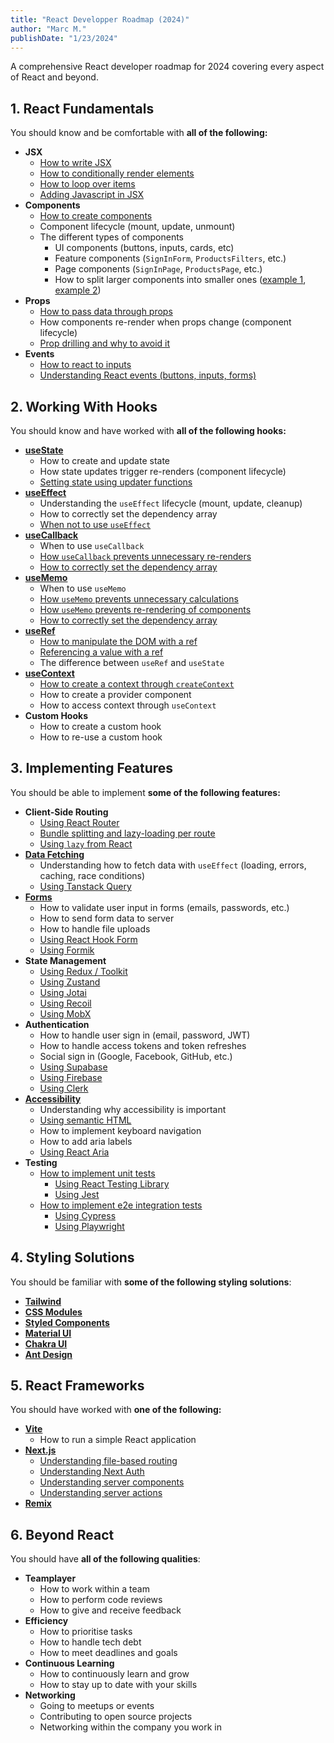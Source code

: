 ```yaml
---
title: "React Developper Roadmap (2024)"
author: "Marc M."
publishDate: "1/23/2024"
---
```


A comprehensive React developer roadmap for 2024 covering every aspect of React and beyond.

## 1. React Fundamentals

You should know and be comfortable with **all of the following:**

- **JSX**
  - [How to write JSX](https://react.dev/learn/writing-markup-with-jsx)
  - [How to conditionally render elements](https://react.dev/learn/conditional-rendering)
  - [How to loop over items](https://react.dev/learn/rendering-lists)
  - [Adding Javascript in JSX](https://react.dev/learn/javascript-in-jsx-with-curly-braces)
- **Components**
  - [How to create components](https://react.dev/learn/your-first-component)
  - Component lifecycle (mount, update, unmount)
  - The different types of components
    - UI components (buttons, inputs, cards, etc)
    - Feature components (`SignInForm`, `ProductsFilters`, etc.)
    - Page components (`SignInPage`, `ProductsPage`, etc.)
    - How to split larger components into smaller ones ([example 1](https://youtu.be/PisA-OPisUY), [example 2](https://youtube.com/shorts/OwXQd6YOySg))
- **Props**
  - [How to pass data through props](https://react.dev/learn/passing-props-to-a-component)
  - How components re-render when props change (component lifecycle)
  - [Prop drilling and why to avoid it](https://dev.to/codeofrelevancy/what-is-prop-drilling-in-react-3kol)
- **Events**
  - [How to react to inputs](https://react.dev/learn/reacting-to-input-with-state)
  - [Understanding React events (buttons, inputs, forms)](https://www.knowledgehut.com/blog/web-development/handling-react-events-guide)

## 2. Working With Hooks

You should know and have worked with **all of the following hooks:**

- [**useState**](https://youtu.be/V9i3cGD-mts)
  - How to create and update state
  - How state updates trigger re-renders (component lifecycle)
  - [Setting state using updater functions](https://react.dev/reference/react/useState#updating-state-based-on-the-previous-state)
- [**useEffect**](https://youtu.be/-4XpG5_Lj_o)
  - Understanding the `useEffect` lifecycle (mount, update, cleanup)
  - How to correctly set the dependency array
  - [When not to use `useEffect`](https://youtube.com/shorts/cKFqwy5PThk)
- [**useCallback**](https://youtu.be/MxIPQZ64x0I)
  - When to use `useCallback`
  - [How `useCallback` prevents unnecessary re-renders](https://react.dev/reference/react/useCallback#skipping-re-rendering-of-components)
  - [How to correctly set the dependency array](https://react.dev/reference/react/useCallback#parameters)
- [**useMemo**](https://youtu.be/vpE9I_eqHdM)
  - When to use `useMemo`
  - [How `useMemo` prevents unnecessary calculations](https://react.dev/reference/react/useMemo#skipping-expensive-recalculations)
  - [How `useMemo` prevents re-rendering of components](https://react.dev/reference/react/useMemo#skipping-re-rendering-of-components)
  - [How to correctly set the dependency array](https://react.dev/reference/react/useMemo#parameters)
- [**useRef**](https://youtu.be/42BkpGe8oxg)
  - [How to manipulate the DOM with a ref](https://react.dev/reference/react/useRef#manipulating-the-dom-with-a-ref)
  - [Referencing a value with a ref](https://react.dev/reference/react/useRef#referencing-a-value-with-a-ref)
  - The difference between `useRef` and `useState`
- [**useContext**](https://youtu.be/HYKDUF8X3qI)
  - [How to create a context through `createContext`](https://react.dev/reference/react/useContext#passing-data-deeply-into-the-tree)
  - How to create a provider component
  - How to access context through `useContext`
- **Custom Hooks**
  - How to create a custom hook
  - How to re-use a custom hook

## 3. Implementing Features

You should be able to implement **some of the following features:**

- **Client-Side Routing**
  - [Using React Router](https://reactrouter.com/en/main)
  - [Bundle splitting and lazy-loading per route](https://reactrouter.com/en/main/route/lazy)
  - [Using `lazy` from React](https://react.dev/reference/react/lazy)
- [**Data Fetching**](https://youtu.be/00lxm_doFYw)
  - Understanding how to fetch data with `useEffect` (loading, errors, caching, race conditions)
  - [Using Tanstack Query](https://tanstack.com/query/latest)
- [**Forms**](https://www.w3schools.com/react/react_forms.asp)
  - How to validate user input in forms (emails, passwords, etc.)
  - How to send form data to server
  - How to handle file uploads
  - [Using React Hook Form](https://react-hook-form.com/)
  - [Using Formik](https://formik.org/docs/overview)
- **State Management**
  - [Using Redux / Toolkit](https://redux-toolkit.js.org/)
  - [Using Zustand](https://github.com/pmndrs/zustand)
  - [Using Jotai](https://jotai.org/)
  - [Using Recoil](https://recoiljs.org/)
  - [Using MobX](https://mobx.js.org/README.html)
- **Authentication**
  - How to handle user sign in (email, password, JWT)
  - How to handle access tokens and token refreshes
  - Social sign in (Google, Facebook, GitHub, etc.)
  - [Using Supabase](https://supabase.com/)
  - [Using Firebase](https://firebase.google.com/docs/auth)
  - [Using Clerk](https://clerk.com/)
- [**Accessibility**](https://developer.mozilla.org/en-US/docs/Learn/Tools_and_testing/Client-side_JavaScript_frameworks/React_accessibility)
  - Understanding why accessibility is important
  - [Using semantic HTML](https://www.semrush.com/blog/semantic-html5-guide/)
  - How to implement keyboard navigation
  - How to add aria labels
  - [Using React Aria](https://react-spectrum.adobe.com/react-aria/)
- **Testing**
  - [How to implement unit tests](https://www.freecodecamp.org/news/how-to-write-unit-tests-in-react/)
    - [Using React Testing Library](https://testing-library.com/docs/react-testing-library/intro/)
    - [Using Jest](https://jestjs.io/)
  - [How to implement e2e integration tests](https://youtu.be/6BkcHAEWeTU)
    - [Using Cypress](https://www.cypress.io/)
    - [Using Playwright](https://playwright.dev/)

## 4. Styling Solutions

You should be familiar with **some of the following styling solutions**:

- [**Tailwind**](https://tailwindcss.com/)
- [**CSS Modules**](https://www.makeuseof.com/react-components-css-modules-style/)
- [**Styled Components**](https://styled-components.com/)
- [**Material UI**](https://mui.com/)
- [**Chakra UI**](https://chakra-ui.com/)
- [**Ant Design**](https://ant.design/docs/react/introduce)

## 5. React Frameworks

You should have worked with **one of the following:**

- [**Vite**](https://vitejs.dev/)
  - How to run a simple React application
- [**Next.js**](https://nextjs.org/)
  - [Understanding file-based routing](https://nextjs.org/docs/app/building-your-application/routing)
  - [Understanding Next Auth](https://next-auth.js.org/)
  - [Understanding server components](https://nextjs.org/docs/app/building-your-application/rendering/server-components)
  - [Understanding server actions](https://nextjs.org/docs/app/building-your-application/data-fetching/server-actions-and-mutations)
- [**Remix**](https://remix.run/)

## 6. Beyond React

You should have **all of the following qualities**:

- **Teamplayer**
  - How to work within a team
  - How to perform code reviews
  - How to give and receive feedback
- **Efficiency**
  - How to prioritise tasks
  - How to handle tech debt
  - How to meet deadlines and goals
- **Continuous Learning**
  - How to continuously learn and grow
  - How to stay up to date with your skills
- **Networking**
  - Going to meetups or events
  - Contributing to open source projects
  - Networking within the company you work in
